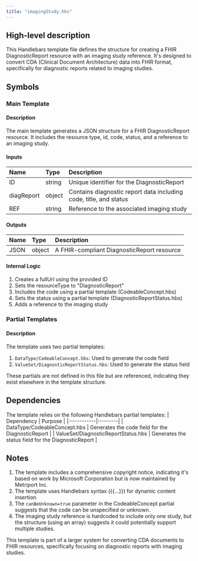 ```yaml
---
title: "imagingStudy.hbs"
---
```


## High-level description
This Handlebars template file defines the structure for creating a FHIR DiagnosticReport resource with an imaging study reference. It's designed to convert CDA (Clinical Document Architecture) data into FHIR format, specifically for diagnostic reports related to imaging studies.

## Symbols

### Main Template
#### Description
The main template generates a JSON structure for a FHIR DiagnosticReport resource. It includes the resource type, id, code, status, and a reference to an imaging study.

#### Inputs
| Name | Type | Description |
|:-----|:-----|:------------|
| ID | string | Unique identifier for the DiagnosticReport |
| diagReport | object | Contains diagnostic report data including code, title, and status |
| REF | string | Reference to the associated imaging study |

#### Outputs
| Name | Type | Description |
|:-----|:-----|:------------|
| JSON | object | A FHIR-compliant DiagnosticReport resource |

#### Internal Logic
1. Creates a fullUrl using the provided ID
2. Sets the resourceType to "DiagnosticReport"
3. Includes the code using a partial template (CodeableConcept.hbs)
4. Sets the status using a partial template (DiagnosticReportStatus.hbs)
5. Adds a reference to the imaging study

### Partial Templates
#### Description
The template uses two partial templates:
1. `DataType/CodeableConcept.hbs`: Used to generate the code field
2. `ValueSet/DiagnosticReportStatus.hbs`: Used to generate the status field

These partials are not defined in this file but are referenced, indicating they exist elsewhere in the template structure.

## Dependencies
The template relies on the following Handlebars partial templates:
| Dependency | Purpose |
|:-----------|:--------|
| DataType/CodeableConcept.hbs | Generates the code field for the DiagnosticReport |
| ValueSet/DiagnosticReportStatus.hbs | Generates the status field for the DiagnosticReport |

## Notes
1. The template includes a comprehensive copyright notice, indicating it's based on work by Microsoft Corporation but is now maintained by Metriport Inc.
2. The template uses Handlebars syntax ({{...}}) for dynamic content insertion.
3. The `canBeUnknown=true` parameter in the CodeableConcept partial suggests that the code can be unspecified or unknown.
4. The imaging study reference is hardcoded to include only one study, but the structure (using an array) suggests it could potentially support multiple studies.

This template is part of a larger system for converting CDA documents to FHIR resources, specifically focusing on diagnostic reports with imaging studies.